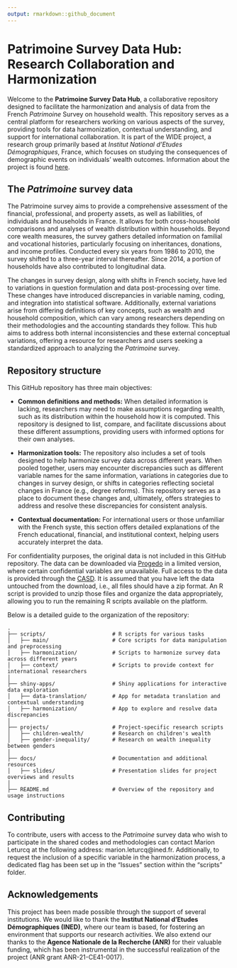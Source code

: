 ---
output: rmarkdown::github_document
---

# Patrimoine Survey Data Hub: Research Collaboration and Harmonization

Welcome to the **Patrimoine Survey Data Hub**, a collaborative repository designed to facilitate the harmonization and analysis of data from the French *Patrimoine* Survey on household wealth. This repository serves as a central platform for researchers working on various aspects of the survey, providing tools for data harmonization, contextual understanding, and support for international collaboration. It is part of the WIDE project, a research group primarily based at *Institut National d'Etudes Démographiques*, France, which focuses on studying the consequences of demographic events on individuals' wealth outcomes. Information about the project is found [here](https://wide.site.ined.fr/en/about/).

## The *Patrimoine* survey data

The Patrimoine survey aims to provide a comprehensive assessment of the financial, professional, and property assets, as well as liabilities, of individuals and households in France. It allows for both cross-household comparisons and analyses of wealth distribution within households. Beyond core wealth measures, the survey gathers detailed information on familial and vocational histories, particularly focusing on inheritances, donations, and income profiles. Conducted every six years from 1986 to 2010, the survey shifted to a three-year interval thereafter. Since 2014, a portion of households have also contributed to longitudinal data.

The changes in survey design, along with shifts in French society, have led to variations in question formulation and data post-processing over time. These changes have introduced discrepancies in variable naming, coding, and integration into statistical software. Additionally, external variations arise from differing definitions of key concepts, such as wealth and household composition, which can vary among researchers depending on their methodologies and the accounting standards they follow. This hub aims to address both internal inconsistencies and these external conceptual variations, offering a resource for researchers and users seeking a standardized approach to analyzing the *Patrimoine* survey.

## Repository structure

This GitHub repository has three main objectives: 

- **Common definitions and methods:** When detailed information is lacking, researchers may need to make assumptions regarding wealth, such as its distribution within the household how it is computed. This repository is designed to list, compare, and facilitate discussions about these different assumptions, providing users with informed options for their own analyses.  

- **Harmonization tools:** The repository also includes a set of tools designed to help harmonize survey data across different years. When pooled together, users may encounter discrepancies such as different variable names for the same information, variations in categories due to changes in survey design, or shifts in categories reflecting societal changes in France (e.g., degree reforms). This repository serves as a place to document these changes and, ultimately, offers strategies to address and resolve these discrepancies for consistent analysis. 

- **Contextual documentation:** For international users or those unfamiliar with the French syste, this section offers detailed explanations of the French educational, financial, and institutional context, helping users accurately interpret the data. 

For confidentiality purposes, the original data is not included in this GitHub repository. The data can be downloaded via [Progedo](https://data.progedo.fr/studies/doi/10.13144/lil-1625) in a limited version, where certain confidential variables are unavailable. Full access to the data is provided through the [CASD](https://www.casd.eu/source/enquete-histoire-de-vie-et-patrimoine/). It is assumed that you have left the data untouched from the download, i.e., all files should have a zip format. An R script is provided to unzip those files and organize the data appropriately, allowing you to run the remaining R scripts available on the platform.

Below is a detailed guide to the organization of the repository:
```
.
├── scripts/                     # R scripts for various tasks
│   ├── main/                    # Core scripts for data manipulation and preprocessing
│   ├── harmonization/           # Scripts to harmonize survey data across different years
│   ├── context/                 # Scripts to provide context for international researchers
│
├── shiny-apps/                  # Shiny applications for interactive data exploration
│   ├── data-translation/        # App for metadata translation and contextual understanding
│   ├── harmonization/           # App to explore and resolve data discrepancies
│
├── projects/                    # Project-specific research scripts
│   ├── children-wealth/         # Research on children's wealth
│   ├── gender-inequality/       # Research on wealth inequality between genders
│
├── docs/                        # Documentation and additional resources
│   ├── slides/                  # Presentation slides for project overviews and results
│
├── README.md                    # Overview of the repository and usage instructions
```


## Contributing

To contribute, users with access to the *Patrimoine* survey data who wish to participate in the shared codes and methodologies can contact Marion Leturcq at the following address: marion.leturcq@ined.fr. Additionally, to request the inclusion of a specific variable in the harmonization process, a dedicated flag has been set up in the "Issues" section within the "scripts" folder.

## Acknowledgements

This project has been made possible through the support of several institutions. We would like to thank the **Institut National d'Etudes Démographiques (INED)**, where our team is based, for fostering an environment that supports our research activities. We also extend our thanks to the **Agence Nationale de la Recherche (ANR)** for their valuable funding, which has been instrumental in the successful realization of the project (ANR grant ANR-21-CE41-0017).